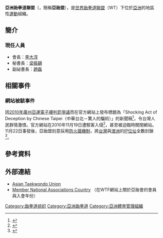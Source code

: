 {{多個問題|
{{update|time=2010-11-23T08:14:16+00:00}}
{{expand|time=2010-11-18T21:17:35+00:00}}
{{expert|time=2010-11-18T21:17:35+00:00}}
}}
'''亞洲跆拳道聯盟'''（{{lang-en|'''Asian Taekwondo Union'''}}，簡稱'''亞跆盟'''），是[[世界跆拳道聯盟|世界跆拳道聯盟]]（WT）下位於[[亞洲|亞洲]]的地區性[[運動|運動]]組織。

== 簡介 ==
=== 現任人員 ===
*會長：[[李大淳|李大淳]]
*秘書長：[[梁振錫|梁振錫]]
*副祕書長：[[趙磊|趙磊]]

== 相關事件 ==
=== 網站被駭事件 ===
{{main|2010年廣州亞運電子襪判罰爭議}}
因[[2010年廣州亞運電子襪判罰爭議|2010年廣州亞運電子襪判罰爭議]]而在官方網站上發布標題為「Shocking Act of Deception by Chinese Taipei（中華台北－驚人的騙術）」的新聞稿<ref>{{cite news | language = en | author = 亞洲跆拳道聯盟 | url = http://en.mastaekwondo.com/2010/11/18/shocking-act-of-deception-by-chinese-taipei/ | title = Shocking Act of Deception by Chinese Taipei | date = 2010-11-18 | accessdate = 2011-01-06 | archive-date = 2011-01-01 | archive-url = https://web.archive.org/web/20110101204241/http://en.mastaekwondo.com/2010/11/18/shocking-act-of-deception-by-chinese-taipei/ | dead-url = no }}</ref>，令台灣人民群情激憤。官方網站在2010年11月19日遭駭客入侵<ref>{{cite news | language = zh-tw | author =  | url = http://tech.ifeng.com/internet/detail_2010_11/19/3163540_0.shtml | title = “亞洲跆拳道聯盟”官網被台灣網友黑掉 | publisher = [[鳳凰網|鳳凰網]] | date = 2010-11-19 | accessdate = 2011-01-06 | archive-date = 2019-07-24 | archive-url = https://web.archive.org/web/20190724030123/http://tech.ifeng.com/internet/detail_2010_11/19/3163540_0.shtml | dead-url = no }}</ref>，甚至被迫臨時關閉網站。11月22日事發後，亞跆盟刻意採用[[防火牆_(计算机)|防火牆機制]]，將[[台灣|台灣]]與[[澳洲|澳洲]]的[[IP位址|IP位址]]全數封鎖<ref>{{cite news | language = zh-tw | author = 湯蕙如 | url = http://www.nownews.com/2010/11/22/339-2666586.htm | title = 亞跆盟官網使賤招？　用防火牆封鎖台灣 IP 騙說遭駭！ | publisher = [[今日新聞網|今日新聞網]] | date = 2010-11-22 | accessdate = 2011-01-06 | archive-date = 2010-11-25 | archive-url = https://web.archive.org/web/20101125152259/http://www.nownews.com/2010/11/22/339-2666586.htm | dead-url = no }}</ref>。

== 參考資料 ==
<div class="references-small">
<references />
</div>
 
== 外部連結 ==
*[https://web.archive.org/web/20070808160258/http://www.asiantaekwondounion.org/ Asian Taekwondo Union]
*[http://www.wtf.org/wtf_eng/site/about_wtf/member_sub_main_ATU.html Member National Associations Country] {{Wayback|url=http://www.wtf.org/wtf_eng/site/about_wtf/member_sub_main_ATU.html |date=20160304131921 }}（在WTF網站上關於亞跆會的會員與入會年份）

[[Category:跆拳道组织|Category:跆拳道组织]]
[[Category:亞洲跆拳道|Category:亞洲跆拳道]]
[[Category:亞洲體育管理組織|Category:亞洲體育管理組織]]